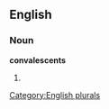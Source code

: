 
==English==

===Noun===
'''convalescents'''

# {{plural of|[[convalescent]]}}

[[Category:English plurals]]